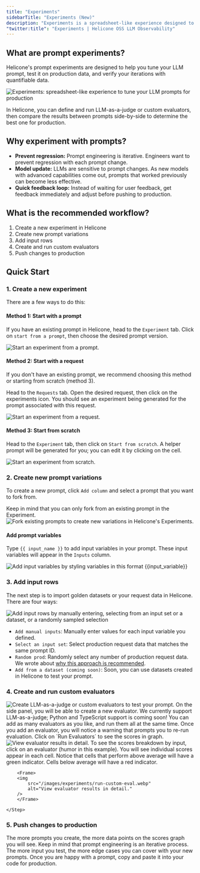 ```yaml
---
title: "Experiments"
sidebarTitle: "Experiments (New)"
description: "Experiments is a spreadsheet-like experience designed to tune your LLM prompts for production. "
"twitter:title": "Experiments | Helicone OSS LLM Observability"
---
```



## What are prompt experiments?

Helicone's prompt experiments are designed to help you tune your LLM prompt, test it on production data, and verify your iterations with quantifiable data.

<Frame>
  <img
    src="/images/experiments/experiments-cover.webp"
    alt="Experiments: spreadsheet-like experience to tune your LLM prompts for production"
  />
</Frame>

In Helicone, you can define and run LLM-as-a-judge or custom evaluators, then compare the results between prompts side-by-side to determine the best one for production.

## Why experiment with prompts?

- **Prevent regression:** Prompt engineering is iterative. Engineers want to prevent regression with each prompt change.
- **Model update:** LLMs are sensitive to prompt changes. As new models with advanced capabilities come out, prompts that worked previously can become less effective.
- **Quick feedback loop:** Instead of waiting for user feedback, get feedback immediately and adjust before pushing to production.

## What is the recommended workflow?

1. Create a new experiment in Helicone
2. Create new prompt variations
3. Add input rows
4. Create and run custom evaluators
5. Push changes to production

## Quick Start

### 1. Create a new experiment

There are a few ways to do this:

#### Method 1: Start with a prompt

If you have an existing prompt in Helicone, head to the `Experiment` tab. Click on `start from a prompt`, then choose the desired prompt version.

<Frame>
  <img
    src="/images/experiments/create-new-experiment.webp"
    alt="Start an experiment from a prompt. "
  />
</Frame>

#### Method 2: Start with a request

If you don't have an existing prompt, we recommend choosing this method or starting from scratch (method 3).

Head to the `Requests` tab. Open the desired request, then click on the experiments icon. You should see an experiment being generated for the prompt associated with this request.

<Frame>
  <img
    src="/images/experiments/method-2-request.webp"
    alt="Start an experiment from a request."
  />
</Frame>

#### Method 3: Start from scratch

Head to the `Experiment` tab, then click on `Start from scratch`. A helper prompt will be generated for you; you can edit it by clicking on the cell.

<Frame>
  <img
    src="/images/experiments/method-3-scratch.webp"
    alt="Start an experiment from scratch."
  />
</Frame>

### 2. Create new prompt variations

To create a new prompt, click `Add column` and select a prompt that you want to fork from.

<Note>
  Keep in mind that you can only fork from an existing prompt in the Experiment.
</Note>

<Frame>
  <img
    src="/images/experiments/fork-prompt.webp"
    alt="Fork existing prompts to create new variations in Helicone's Experiments."
  />
</Frame>

#### Add prompt variables

Type `{{ input_name }}` to add input variables in your prompt. These input variables will appear in the `Inputs` column.

<Frame>
  <img
    src="/images/experiments/input-variable.webp"
    alt="Add input variables by styling variables in this format {{input_variable}}"
  />
</Frame>

### 3. Add input rows

The next step is to import golden datasets or your request data in Helicone. There are four ways:

<Frame>
  <img
    src="/images/experiments/add-input.webp"
    alt="Add input rows by manually entering, selecting from an input set or a dataset, or a randomly sampled selection"
  />
</Frame>

- `Add manual inputs`: Manually enter values for each input variable you defined.
- `Select an input set`: Select production request data that matches the same prompt ID.
- `Random prod`: Randomly select any number of production request data. We wrote about [why this approach is recommended](https://www.helicone.ai/blog/prompt-evaluation-for-llms).
- `Add from a dataset (coming soon)`: Soon, you can use datasets created in Helicone to test your prompt.

### 4. Create and run custom evaluators

<Frame>
  <img
    src="/images/experiments/select-eval.webp"
    alt="Create LLM-as-a-judge or custom evaluators to test your prompt."
  />
</Frame>

<Steps>
    <Step title="Toggle on `Show scores`."></Step>
    <Step title="Under the dropdown, select 'Create new custom evaluators'"></Step>
    <Step title="Create the evaluator">
        On the side panel, you will be able to create a new evaluator. We currently support LLM-as-a-judge; Python and TypeScript support is coming soon!
        <Tip>You can add as many evaluators as you like, and run them all at the same time.</Tip>
    </Step>
    <Step title="Run Evaluator">
        Once you add an evaluator, you will notice a warning that prompts you to re-run evaluation. Click on `Run Evaluators` to see the scores in graph.
        <Frame>
        <img
            src="/images/experiments/run-eval.webp"
            alt="View evaluator results in detail. "
        />
        </Frame>
    </Step>
    <Step title="(Optional) View score breakdown">
        To see the scores breakdown by input, click on an evaluator (humor in this example). You will see individual scores appear in each cell. 
        Notice that cells that perform above average will have a green indicator. Cells below average will have a red indicator.

        <Frame>
        <img
            src="/images/experiments/run-custom-eval.webp"
            alt="View evaluator results in detail."
        />
        </Frame>

    </Step>

</Steps>

### 5. Push changes to production

The more prompts you create, the more data points on the scores graph you will see. Keep in mind that prompt engineering is an iterative process. The more input you test, the more edge cases you can cover with your new prompts.
Once you are happy with a prompt, copy and paste it into your code for production.

<QuestionsSection />
